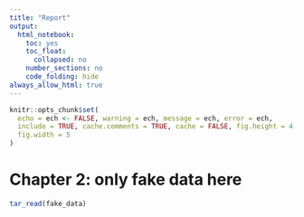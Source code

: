 ```yaml
---
title: "Report"
output:
  html_notebook:
    toc: yes
    toc_float:
      collapsed: no
    number_sections: no
    code_folding: hide
always_allow_html: true
---
```


```r
knitr::opts_chunk$set(
  echo = ech <- FALSE, warning = ech, message = ech, error = ech, 
  include = TRUE, cache.comments = TRUE, cache = FALSE, fig.height = 4, 
  fig.width = 5
)
```


# Chapter 2: only fake data here

```r
tar_read(fake_data)
```

